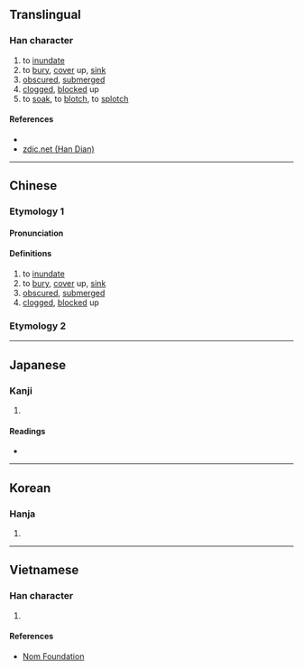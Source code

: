 {{character info/new}}
==Translingual==

===Han character===
{{Han char|rn=85|rad=水|as=09|sn=12|four=31114|canj=EMWG|ids=⿰氵垔}}

# to [[inundate]]
# to [[bury]], [[cover]] up, [[sink]]
# [[obscure]]d, [[submerge]]d
# [[clog]]ged, [[block]]ed up
# to [[soak]], to [[blotch]], to [[splotch]]

====References====
* {{Han ref|kx=0638.150|dkj=17873|dj=1045.070|hdz=31671.040|uh=6E6E|ud=28270|bh=B4F3|bd=46323}}
* [http://www.zdic.net/z/1d/js/6E6E.htm zdic.net (Han Dian)]

----

==Chinese==
{{zh-forms}}

===Etymology 1===

====Pronunciation====
{{zh-pron
|m=yān
|c=jan1
|mc=y
|oc=y
|ma=
|cat=v,a
}}

====Definitions====
{{zh-hanzi}}

# to [[inundate]]
# to [[bury]], [[cover]] up, [[sink]]
# [[obscure]]d, [[submerge]]d
# [[clog]]ged, [[block]]ed up

===Etymology 2===
{{zh-see|洇|v}}

----

==Japanese==

===Kanji===
{{ja-kanji|grade=|rs=水09}}

# {{defn|lang=ja|sort=水09}}

====Readings====
* {{ja-readings|on=[[いん]] (in), [[えん]] (en)|kun=[[しずむ]] (shizumu), [[ふさぐ]] (fusagu)}}

----

==Korean==

===Hanja===
{{ko-hanja|hangeul=인|eumhun=|rv=in|mr=in|y=in}}

# {{defn|lang=ko|sort=水09}}

----

==Vietnamese==

===Han character===
{{vi-readings|rs=水09| hanviet = yên}}

# {{defn|lang=vi|sort=水09}}

====References====
* [http://nomfoundation.org/common/nom_details.php?codepoint=6e6e Nom Foundation]